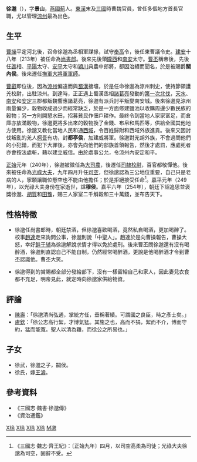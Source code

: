 {{noteTA
|1=鮮于
}}
'''徐邈'''（{{bd|171年||249年|catIdx=X徐}}），字'''景山'''，[[燕國|燕國]][[薊|薊]]人。[[東漢|東漢]]末及[[三國|三國]]時曹魏官員，曾任多個地方首長官職，尤以管理[[涼州|涼州]]最為出色。

==生平==
[[曹操|曹操]]平定河北後，召命徐邈為丞相軍謀掾，試守[[奉高|奉高]]令，後任東曹議令史。[[建安_(漢獻帝)|建安]]十八年（213年）被任命為[[尚書郎|尚書郎]]。後來先後領[[隴西|隴西]]和[[南安|南安]]太守。[[曹丕|曹丕]]稱帝後，先後任[[譙|譙]]相、[[平陽|平陽]]太守、[[安平郡_(東漢)|安平]]太守和[[潁川|潁川]]典農中郎將，都因治績而聞名，於是被賜爵'''關內侯'''。後來遷任[[撫軍大將軍|撫軍大將軍]][[軍師|軍師]]。

[[曹叡|曹叡]]即位後，因為[[涼州|涼州]]偏遠而與[[蜀漢|蜀漢]]接壤，於是任命徐邈為涼州刺史，使持節領護羌校尉，出駐涼州。到達時，正正遇上蜀漢丞相[[諸葛亮|諸葛亮]]發動的[[諸葛亮北伐|第一次北伐]]，[[天水|天水]]、[[南安|南安]]和[[安定郡|安定]]三郡都叛魏響應諸葛亮，徐邈有派兵討平叛變南安城。後來徐邈見涼州雨量偏少，穀物收成過少而經常缺乏，於是一方面修建鹽池以收購周邊少數民族的穀物；另一方則開懇水田，招募貧民作佃戶耕作。最終令到當地人家家富足，而倉庫亦放滿穀物，徐邈更將多出來的穀物換了金錢、布帛和馬匹等，供給全國其他地方使用。徐邈又教化當地人民和通[[西域|西域]]，令百姓歸附和西域外族進貢。後來又因討伐叛亂的羌人[[柯吾|柯吾]]有功，封'''都亭侯'''，加建威將軍。徐邈對羌胡外族，不會過問他們的小犯錯，而犯下大罪後，亦會先向他們的部族首領報告，然後才處罰，應處死者亦會按法處斬，藉以建立威信。由於處事公允，令涼州內安定和平。

[[正始_(曹芳)|正始]]元年（240年），徐邈被徵任為[[大司農|大司農]]，後遷任[[司隸校尉|司隸校尉]]，百官都敬憚他。後來被任命為[[光祿大夫|光祿大夫]]，九年四月升任[[司空|司空]]，但徐邈認為三公地位重要，自己只是老病的人，寧願讓職位懸空也不能由他擔任；於是拒絕接受任命<ref>《三國志·魏志·齊王紀》：〔正始九年〕四月，以司空高柔為司徒；光祿大夫徐邈為司空，固辭不受。</ref>。[[嘉平_(曹魏)|嘉平]]元年（249年），以光祿大夫身份在家逝世，諡'''穆侯'''。嘉平六年（254年），朝廷下詔追思並褒獎徐邈、[[胡質|胡質]]和[[田豫|田豫]]，賜三人家室二千斛穀和三十萬錢，並布告天下。

==性格特徵==
*徐邈任尚書郎時，朝廷禁酒，但徐邈喜歡喝酒，竟然私自喝酒，更加喝醉了。校事[[趙達_(校事)|趙達]]走來詢問公事，徐邈則說「中聖人」。趙達於是向曹操報告，曹操大怒，幸好[[鲜于辅|鲜于辅]]為徐邈解說求情才得以免於處刑。後來曹丕問徐邈還有沒有喝醉酒，徐邈則直認自己不能自制，仍然經常喝醉酒，更說是他喝醉酒才令到曹丕認識他。曹丕大笑。

*徐邈得到的賞賜都全部分發給部下，沒有一樣留給自己和家人，因此妻兒衣食都不充足，明帝見此，就定時向徐邈家供給物資。

==評論==
*[[陳壽|陳壽]]：「徐邈清尚弘通，掌統方任，垂稱著績。可謂國之良臣，時之彥士矣。」
*[[盧欽|盧欽]]：「徐公志高行絜，才博氣猛。其施之也，高而不狷，絜而不介，博而守約，猛而能寬。聖人以清為難，而徐公之所易也。」

==子女==
*徐武，徐邈之子，嗣侯。
*徐氏，嫁[[王濬|王濬]]。

==參考資料==
*《三國志·魏書·徐邈傳》
*《資治通鑑》

{{三国志}}
[[Category:東漢政治人物|X徐]]
[[Category:曹魏政治人物|X徐]]
[[Category:曹魏刺史|X徐]]
[[Category:曹魏軍事人物|X徐]]
[[Category:徐姓|M邈]]